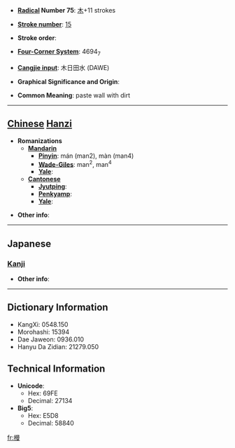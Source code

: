 * '''[[Wiktionary:Chinese radical index| Radical]] Number 75''': [[Wiktionary:Chinese radical index 木|木]]+11 strokes

* '''[[Wiktionary:Chinese total strokes index|Stroke number]]''': [[Wiktionary:Chinese total strokes index 15|15]]

* '''Stroke order''': 

* '''[[Wiktionary:Chinese four corner index|Four-Corner System]]''': 4694<sub>7</sub>

* '''[[Wiktionary:Chinese Cangjie index|Cangjie input]]''': 木日田水 (DAWE)

* '''Graphical Significance and Origin''': 

* '''Common Meaning''': paste wall with dirt

----

== [[Chinese]] [[Hanzi]] ==

* '''Romanizations'''
** '''[[Mandarin]]'''
*** '''[[Pinyin]]''': mán (man2), màn (man4)
*** '''[[Wade-Giles]]''': man<sup>2</sup>, man<sup>4</sup>
*** '''[[Yale]]''': 
** '''[[Cantonese]]'''
*** '''[[Jyutping]]''':
*** '''[[Penkyamp]]''': 
*** '''[[Yale]]''': 

* '''Other info''': 

----

==Japanese==
===[[Kanji]]===
{{kanji|on readings=[[ばん]] (ban), [[まん]] (man)
|kun readings=[[こて]] (kote)
}}

* '''Other info''':  

----

== Dictionary Information ==

* KangXi: 0548.150
* Morohashi: 15394
* Dae Jaweon: 0936.010
* Hanyu Da Zidian: 21279.050

== Technical Information ==

* '''Unicode''':
** Hex: 69FE
** Decimal: 27134
* '''Big5''':
** Hex: E5D8
** Decimal: 58840

[[fr:槾]]